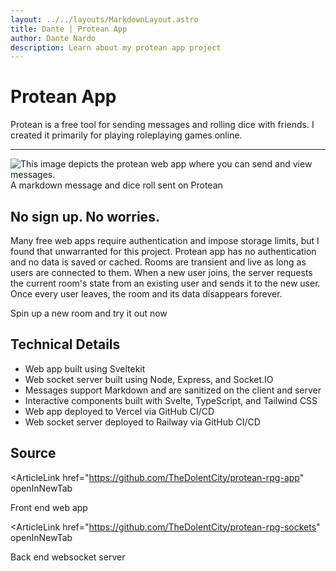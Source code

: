 ```yaml
---
layout: ../../layouts/MarkdownLayout.astro
title: Dante | Protean App
author: Dante Nardo
description: Learn about my protean app project
---
```



# Protean App

Protean is a free tool for sending messages and rolling dice with friends. I created it primarily for playing roleplaying games online.

---

<ArticleImage>
  <Image src={Protean} alt="This image depicts the protean web app where you can send and view messages." />
</ArticleImage>
<ArticleCaption>A markdown message and dice roll sent on Protean</ArticleCaption>

## No sign up. No worries.

Many free web apps require authentication and impose storage limits, but I found that unwarranted for this project. Protean app has no authentication and no data is saved or cached. Rooms are transient and live as long as users are connected to them. When a new user joins, the server requests the current room's state from an existing user and sends it to the new user. Once every user leaves, the room and its data disappears forever.

<ArticleLink href="https://proteanrpg.com" openInNewTab>
  Spin up a new room and try it out now
</ArticleLink>

## Technical Details

- Web app built using <Badge>Sveltekit</Badge>
- Web socket server built using <Badge>Node</Badge>, <Badge>Express</Badge>, and <Badge>Socket.IO</Badge>
- Messages support <Badge>Markdown</Badge> and are sanitized on the client and server
- Interactive components built with <Badge>Svelte</Badge>, <Badge>TypeScript</Badge>, and <Badge>Tailwind CSS</Badge>
- Web app deployed to <Badge>Vercel</Badge> via <Badge>GitHub</Badge> CI/CD
- Web socket server deployed to <Badge>Railway</Badge> via <Badge>GitHub</Badge> CI/CD

## Source

<ArticleLink
  href="https://github.com/TheDolentCity/protean-rpg-app"
  openInNewTab
>
  Front end web app
</ArticleLink>

<ArticleLink
  href="https://github.com/TheDolentCity/protean-rpg-sockets"
  openInNewTab
>
  Back end websocket server
</ArticleLink>
